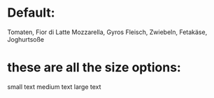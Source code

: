 
<Meta title="/Copy" component={Copy} />

# Default:

<Canvas>
  <Story name="default">
    <Copy>
      Tomaten, Fior di Latte Mozzarella, Gyros Fleisch, Zwiebeln, Fetakäse,
      Joghurtsoße
    </Copy>
  </Story>
</Canvas>

# these are all the size options:

<Canvas>
  <Story name="small">
    <Copy size="small">small text</Copy>
  </Story>
  <Story name="medium">
    <Copy size="medium">medium text</Copy>
  </Story>
  <Story name="large">
    <Copy size="large">large text</Copy>
  </Story>
</Canvas>
